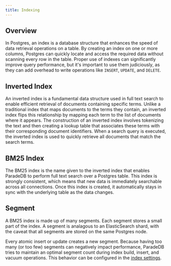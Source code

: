 ```yaml
---
title: Indexing
---
```


## Overview

In Postgres, an index is a database structure that enhances the speed of data retrieval operations on a table. By creating an index on one or more columns, Postgres can quickly locate and access the required data without scanning every row in the table.
Proper use of indexes can significantly improve query performance, but it's important to use them judiciously, as they can add overhead to write operations like `INSERT`, `UPDATE`, and `DELETE`.

## Inverted Index

An inverted index is a fundamental data structure used in full text search to enable efficient retrieval of documents
containing specific terms. Unlike a traditional index that maps documents to the terms they contain, an inverted index flips
this relationship by mapping each term to the list of documents where it appears. The construction of an inverted index involves
tokenizing the text and then creating a lookup table that associates these terms with their corresponding document identifiers.
When a search query is executed, the inverted index is used to quickly retrieve all documents that match the search terms.

## BM25 Index

The BM25 index is the name given to the inverted index that enables ParadeDB to perform full text search over a
Postgres table. This index is strongly consistent, which means that new data is immediately searchable across all connections.
Once this index is created, it automatically stays in sync with the underlying table as the data changes.

## Segment

A BM25 index is made up of many segments. Each segment stores a small part of the index. A segment is analagous to an ElasticSearch shard,
with the caveat that all segments are stored on the same Postgres node.

Every atomic insert or update creates a new segment. Because having too many (or too few) segments can negatively impact performance, ParadeDB tries to
maintain an optimal segment count during index build, insert, and vacuum operations. This behavior can be configured in the [index settings](/documentation/configuration/index#target-segment-count).

